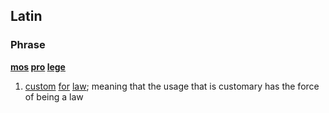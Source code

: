 ==Latin==

===Phrase===
'''[[mos]] [[pro]] [[lege]]'''

# [[custom]] [[for]] [[law]]; meaning that the usage that is customary has the force of being a law